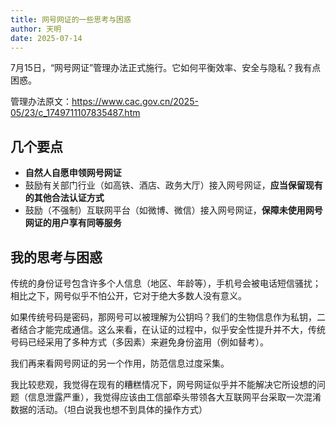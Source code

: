 ```yaml
---
title: 网号网证的一些思考与困惑
author: 天明
date: 2025-07-14
---
```


7月15日，“网号网证”管理办法正式施行。它如何平衡效率、安全与隐私？我有点困惑。

管理办法原文：https://www.cac.gov.cn/2025-05/23/c_1749711107835487.htm

## 几个要点

- **自然人自愿申领网号网证**
- 鼓励有关部门行业（如高铁、酒店、政务大厅）接入网号网证，**应当保留现有的其他合法认证方式**
- 鼓励（不强制）互联网平台（如微博、微信）接入网号网证，**保障未使用网号网证的用户享有同等服务**

## 我的思考与困惑

传统的身份证号包含许多个人信息（地区、年龄等），手机号会被电话短信骚扰；相比之下，网号似乎不怕公开，它对于绝大多数人没有意义。

如果传统号码是密码，那网号可以被理解为公钥吗？我们的生物信息作为私钥，二者结合才能完成通信。这么来看，在认证的过程中，似乎安全性提升并不大，传统号码已经采用了多种方式（多因素）来避免身份盗用（例如替考）。

我们再来看网号网证的另一个作用，防范信息过度采集。

我比较悲观，我觉得在现有的糟糕情况下，网号网证似乎并不能解决它所设想的问题（信息泄露严重），我觉得应该由工信部牵头带领各大互联网平台采取一次混淆数据的活动。（坦白说我也想不到具体的操作方式）



